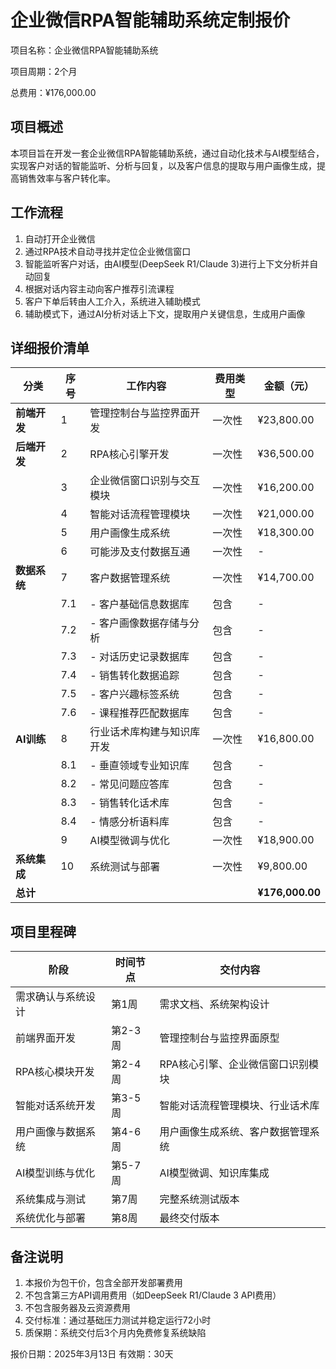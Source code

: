 # 企业微信RPA智能辅助系统定制报价

项目名称：企业微信RPA智能辅助系统

项目周期：2个月

总费用：¥176,000.00

## 项目概述

本项目旨在开发一套企业微信RPA智能辅助系统，通过自动化技术与AI模型结合，实现客户对话的智能监听、分析与回复，以及客户信息的提取与用户画像生成，提高销售效率与客户转化率。

## 工作流程

1. 自动打开企业微信
2. 通过RPA技术自动寻找并定位企业微信窗口
3. 智能监听客户对话，由AI模型(DeepSeek R1/Claude 3)进行上下文分析并自动回复
4. 根据对话内容主动向客户推荐引流课程
5. 客户下单后转由人工介入，系统进入辅助模式
6. 辅助模式下，通过AI分析对话上下文，提取用户关键信息，生成用户画像

## 详细报价清单

| 分类 | 序号 | 工作内容 | 费用类型 | 金额（元） |
|-----|-----|---------|----------|-----------|
| **前端开发** | 1 | 管理控制台与监控界面开发 | 一次性 | ¥23,800.00 |
| **后端开发** | 2 | RPA核心引擎开发 | 一次性 | ¥36,500.00 |
|  | 3 | 企业微信窗口识别与交互模块 | 一次性 | ¥16,200.00 |
|  | 4 | 智能对话流程管理模块 | 一次性 | ¥21,000.00 |
|  | 5 | 用户画像生成系统 | 一次性 | ¥18,300.00 |
|  | 6 | 可能涉及支付数据互通 | 一次性 | - |
| **数据系统** | 7 | 客户数据管理系统 | 一次性 | ¥14,700.00 |
|  | 7.1 | - 客户基础信息数据库 | 包含 | - |
|  | 7.2 | - 客户画像数据存储与分析 | 包含 | - |
|  | 7.3 | - 对话历史记录数据库 | 包含 | - |
|  | 7.4 | - 销售转化数据追踪 | 包含 | - |
|  | 7.5 | - 客户兴趣标签系统 | 包含 | - |
|  | 7.6 | - 课程推荐匹配数据库 | 包含 | - |
| **AI训练** | 8 | 行业话术库构建与知识库开发 | 一次性 | ¥16,800.00 |
|  | 8.1 | - 垂直领域专业知识库 | 包含 | - |
|  | 8.2 | - 常见问题应答库 | 包含 | - |
|  | 8.3 | - 销售转化话术库 | 包含 | - |
|  | 8.4 | - 情感分析语料库 | 包含 | - |
|  | 9 | AI模型微调与优化 | 一次性 | ¥18,900.00 |
| **系统集成** | 10 | 系统测试与部署 | 一次性 | ¥9,800.00 |
| **总计** |  |  |  | **¥176,000.00** |

## 项目里程碑

| 阶段 | 时间节点 | 交付内容 |
|-----|---------|---------|
| 需求确认与系统设计 | 第1周 | 需求文档、系统架构设计 |
| 前端界面开发 | 第2-3周 | 管理控制台与监控界面原型 |
| RPA核心模块开发 | 第2-4周 | RPA核心引擎、企业微信窗口识别模块 |
| 智能对话系统开发 | 第3-5周 | 智能对话流程管理模块、行业话术库 |
| 用户画像与数据系统 | 第4-6周 | 用户画像生成系统、客户数据管理系统 |
| AI模型训练与优化 | 第5-7周 | AI模型微调、知识库集成 |
| 系统集成与测试 | 第7周 | 完整系统测试版本 |
| 系统优化与部署 | 第8周 | 最终交付版本 |

## 备注说明

1. 本报价为包干价，包含全部开发部署费用
2. 不包含第三方API调用费用（如DeepSeek R1/Claude 3 API费用）
3. 不包含服务器及云资源费用
4. 交付标准：通过基础压力测试并稳定运行72小时
5. 质保期：系统交付后3个月内免费修复系统缺陷

报价日期：2025年3月13日
有效期：30天
